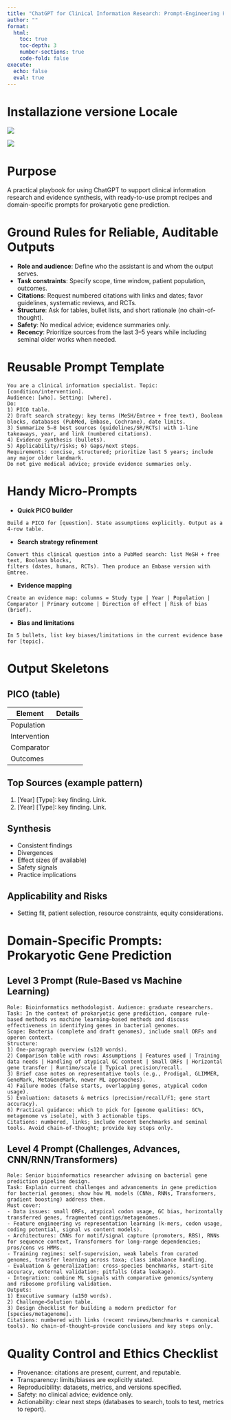 ```yaml
---
title: "ChatGPT for Clinical Information Research: Prompt-Engineering Playbook"
author: ""
format:
  html:
    toc: true
    toc-depth: 3
    number-sections: true
    code-fold: false
execute:
  echo: false
  eval: true
---
```


# Installazione versione Locale

![](images/clipboard-2475624507.png)

![](images/clipboard-2093255089.png)

# Purpose

A practical playbook for using ChatGPT to support clinical information research and evidence synthesis, with ready-to-use prompt recipes and domain-specific prompts for prokaryotic gene prediction.

# Ground Rules for Reliable, Auditable Outputs

-   **Role and audience**: Define who the assistant is and whom the output serves.
-   **Task constraints**: Specify scope, time window, patient population, outcomes.
-   **Citations**: Request numbered citations with links and dates; favor guidelines, systematic reviews, and RCTs.
-   **Structure**: Ask for tables, bullet lists, and short rationale (no chain-of-thought).
-   **Safety**: No medical advice; evidence summaries only.
-   **Recency**: Prioritize sources from the last 3–5 years while including seminal older works when needed.

# Reusable Prompt Template

```         
You are a clinical information specialist. Topic: [condition/intervention].
Audience: [who]. Setting: [where].
Do:
1) PICO table.
2) Draft search strategy: key terms (MeSH/Emtree + free text), Boolean blocks, databases (PubMed, Embase, Cochrane), date limits.
3) Summarize 5–8 best sources (guidelines/SR/RCTs) with 1-line takeaways, year, and link (numbered citations).
4) Evidence synthesis (bullets).
5) Applicability/risks; 6) Gaps/next steps.
Requirements: concise, structured; prioritize last 5 years; include any major older landmark.
Do not give medical advice; provide evidence summaries only.
```

# Handy Micro-Prompts

-   **Quick PICO builder**\

```         
Build a PICO for [question]. State assumptions explicitly. Output as a 4-row table.
```

-   **Search strategy refinement**\

```         
Convert this clinical question into a PubMed search: list MeSH + free text, Boolean blocks,
filters (dates, humans, RCTs). Then produce an Embase version with Emtree.
```

-   **Evidence mapping**\

```         
Create an evidence map: columns = Study type | Year | Population | Comparator | Primary outcome | Direction of effect | Risk of bias (brief).
```

-   **Bias and limitations**\

```         
In 5 bullets, list key biases/limitations in the current evidence base for [topic].
```

# Output Skeletons

## PICO (table)

| Element      | Details |
|--------------|---------|
| Population   |         |
| Intervention |         |
| Comparator   |         |
| Outcomes     |         |

## Top Sources (example pattern)

1.  \[Year\] \[Type\]: key finding. Link.\
2.  \[Year\] \[Type\]: key finding. Link.

## Synthesis

-   Consistent findings\
-   Divergences\
-   Effect sizes (if available)\
-   Safety signals\
-   Practice implications

## Applicability and Risks

-   Setting fit, patient selection, resource constraints, equity considerations.

# Domain-Specific Prompts: Prokaryotic Gene Prediction

## Level 3 Prompt (Rule-Based vs Machine Learning)

```         
Role: Bioinformatics methodologist. Audience: graduate researchers.
Task: In the context of prokaryotic gene prediction, compare rule-based methods vs machine learning–based methods and discuss effectiveness in identifying genes in bacterial genomes.
Scope: Bacteria (complete and draft genomes), include small ORFs and operon context.
Structure:
1) One-paragraph overview (≤120 words).
2) Comparison table with rows: Assumptions | Features used | Training data needs | Handling of atypical GC content | Small ORFs | Horizontal gene transfer | Runtime/scale | Typical precision/recall.
3) Brief case notes on representative tools (e.g., Prodigal, GLIMMER, GeneMark, MetaGeneMark, newer ML approaches).
4) Failure modes (false starts, overlapping genes, atypical codon usage).
5) Evaluation: datasets & metrics (precision/recall/F1; gene start accuracy).
6) Practical guidance: which to pick for [genome qualities: GC%, metagenome vs isolate], with 3 actionable tips.
Citations: numbered, links; include recent benchmarks and seminal tools. Avoid chain-of-thought; provide key steps only.
```

## Level 4 Prompt (Challenges, Advances, CNN/RNN/Transformers)

```         
Role: Senior bioinformatics researcher advising on bacterial gene prediction pipeline design.
Task: Explain current challenges and advancements in gene prediction for bacterial genomes; show how ML models (CNNs, RNNs, Transformers, gradient boosting) address them.
Must cover:
- Data issues: small ORFs, atypical codon usage, GC bias, horizontally transferred genes, fragmented contigs/metagenomes.
- Feature engineering vs representation learning (k-mers, codon usage, coding potential, signal vs content models).
- Architectures: CNNs for motif/signal capture (promoters, RBS), RNNs for sequence context, Transformers for long-range dependencies; pros/cons vs HMMs.
- Training regimes: self-supervision, weak labels from curated genomes, transfer learning across taxa; class imbalance handling.
- Evaluation & generalization: cross-species benchmarks, start-site accuracy, external validation; pitfalls (data leakage).
- Integration: combine ML signals with comparative genomics/synteny and ribosome profiling validation.
Outputs:
1) Executive summary (≤150 words).
2) Challenge→Solution table.
3) Design checklist for building a modern predictor for [species/metagenome].
Citations: numbered with links (recent reviews/benchmarks + canonical tools). No chain-of-thought—provide conclusions and key steps only.
```

# Quality Control and Ethics Checklist

-   Provenance: citations are present, current, and reputable.
-   Transparency: limits/biases are explicitly stated.
-   Reproducibility: datasets, metrics, and versions specified.
-   Safety: no clinical advice; evidence only.
-   Actionability: clear next steps (databases to search, tools to test, metrics to report).
